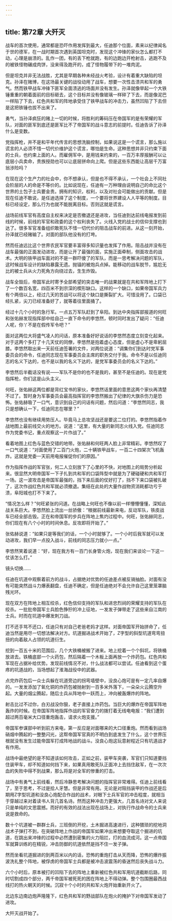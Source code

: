 ```yaml
---
---
---
```

title: 第72章 大歼灭
---



战车的首次使用，通常都是恐吓作用发挥到最大，任迪那个位面，素来以纪律闻名于世的德军，在一战时期首次遇到英国坦克时，发现这个冲锋的家伙怎么都打不动，心理是崩溃的。乱作一团，有的丢下枪就跑，有的边跑边开枪射击，逃跑不及的被铁怪物碾成肉饼，没来得及跑开的，成了怪物履带下的一堆肉泥。

但是坦克并非无法战胜，尤其是早期各种未经战火考验，设计有着重大缺陷的坦克。孙泽在赌博，在这场最关键的战役动用了战车，想要一次性击溃共和军的勇气。然而铁甲战车冲锋下匪军全面溃逃的场面并没有发生。孙泽就像举起一个大铁锤重重的朝着面前的目标砸去，这个目标并没有像玻璃一样碎了下去，而是像泥巴一样陷了下去，红色共和军的阵地承受住了铁甲战车的冲击力，虽然凹陷了下去但是这把铁锤也拔不出来了。

勇气，当孙泽疯狂的赌上一切的时候，将胜利的筹码压在帝国军的是有荣耀的军队，对面的匪军到底还是匪军比不了帝国军的战斗意志的前提时。任迪告诉了孙泽什么是变数。

党指挥枪，并不是和平年代传言的思想洗脑控制，如果说这是一个谎言，那么施以谎言的人必须不惜一切代价维护这个谎言，哪怕是生命。这种思想并非只约束下面的士兵，也约束上面的人。而雇佣军中，是用钱来约束的，一百万丰厚报酬可以让底层小兵卖命，贵族授勋也可以让底层拼命向上爬。但是这些东西能让高层千万富翁涉险吗？

在现在这个生产力的社会中，你不想承认，但是也不得不承认，一个社会上不同社会阶层的人的命是不等价的。比如说现在，任迪有一万种理由说明自己的命比这个世界的土包子士兵要金贵。拥有的知识，权利，以及对社会可能做出的贡献。但是现在任迪不敢说，是任迪选择了这个制度，一个要将世界建设人人平等的制度。目标已经设定，那么行为也就不能脱离目标。否则这就是谎言。

战场前线军官有高度自主权来决定是否撤退还是进攻，当任迪到达前线电报发到前线的时候，前线的军官和政委的这个权利丧失了。火线入党的战士的信仰支撑也到达了。很多军官准备组织敢死队不惜一切代价的阻击战车的前进。从这一刻开始，孙泽就已经赌输了。对面的部队他没有的打垮。

然而任迪远比这个世界农民军官要丰富得多知识量也发挥了作用。阻击战并没有在战车最强的正面发动进攻，而是让开了最强的面，实施正面牵制，侧面攻击的战术。大明的铁甲战车面对的不是一群吓傻了的军队，而是一思考解决问题的军队，这时候战车设计的缺陷暴露无遗。抛锚的被炮兵点掉。能移动的战车脱节，尴尬无比的被士兵从火力死角方向绕过去，生生炸毁。

战车全毁后，帝国军此时寄予全部希望的突击唯一的战果就是在共和军阵地上打下了一个数百名宽，四百米不到宗深的楔形缺口。这样的一个缺口，如果帝国军兵力有个两倍以上，经过几天的苦战可以将这个缺口是撕裂扩大。可惜没用了。口袋已经扎紧，尖刀已经准备好了，就等着往里面捅了。

经过十几个小时的急行军。一点五万军队赶到了阜阳。到达中央指挥部报道的何旺和张佑赫发现指挥部中给自己一直下命令的李悠然，顿时同时发出了疑问：“任迪人呢，你丫不是在假传军令吧？”

面对这两位大将盛气凌人的问话，原本准备好好说话的李悠然态度立刻变化起来。对于这两个多打了十几天仗的同僚，李悠然是抱着虚心态度，但是虚心不是卑躬屈膝。李悠然取出来一天前任迪签署的文件，对两位说道：“调集你们到达时党军事委员会的命令，任迪同志现在军事委员会主席的职务交付于我。命令不是以任迪同志的名义下达的，也不是以我的名义下达的，是党军事委员会的名义下达的。”

李悠然后半截话没有说——军队不是你的也不是我的，甚至不是任迪的。现在是党指挥枪，你们这是山头主义。

何旺，张佑赫这两位都是背红宝书的家伙，李悠然话里面的意思这两个家伙再清楚不过了。暂时身为军事委员会最高指挥官的李悠然搬出了纪律的大旗杀伤力是恐怖。张佑赫吸了一口气，意识到自己的问话有问题，然后问道：“李悠然同志，我只是想确认一下，任迪同志在哪里？”

李悠然也没有继续用势压人。毕竟马上总攻坚战还是要这二位打的。李悠然指着作战地图上最前线交火的地方。说道：“这里，有大量的新同志火线入党。任迪同志作为党委书记，重点观察这一片作战了。”

看着地图上红色与蓝色交错的地带。张佑赫和何旺两人脸上非常精彩。李悠然叹了一口气说道：“对面使用了二百门火炮，二十辆铁甲战车，一百二十四架次飞机轰炸。这就是党委一天前用电报催促你们的原因。”

作为指挥作战的军官张，何二人立刻放下了心里的不快，对地图上的局势分析起来。很显然大明帝国军一下子扎到共和军的口袋阵型中就是为了硬碰硬和共和军打一场。这一波攻击是帝国军最强的，挡下来后面的仗好打了，挡不下来口袋被扎破了，这次作战红色共和军就必须撤退。集结在此处的大量作战物资消耗都功亏于溃，阜阳城也打不下来了。

“情况怎么样？”何旺紧张的问道。在战略上何旺也不像以前一样懵懵懂懂，深知此战关系巨大。李悠然脸上流出一丝骄傲：“根据前线最新来电，反动军队，铁皮战车已经全部击毁。正在和帝国军的步兵在阵地上焦灼过程中。何旺，张佑赫同志，你们现在有八个小时的时间休息。反攻即将开始了。”

张佑赫说道：“如果只是等我们的话，一个小时就够了。一个小时后我军就可以发动进攻，我们早一点投入战斗，前线的同志压力就小一点。”

李悠然笑着说道：“好，现在我方有一百门长身管火炮，现在我们来谈论一下这一仗该怎么打。”

镜头切换……

任迪在坑道中观察着前方的战斗，占据绝对优势的任迪差点被反骑抽脸。对面有没有可能突然战斗力爆表翻盘，任迪不确定，但是任迪绝对不会允许自己这里笼罩脑残光环。

现在双方在阵地上相互绞杀，红色信仰支持的军队和进忠烈祠的荣耀支持的军队在绞杀。一批批帝国军士兵脸色狰狞的冲上征地，一发发子弹带走了这些来自江南的士兵。时而在坑道中爆发刺刀战。

打不还手骂不还口，任迪只有对自己老爸老妈才这样。对面帝国军开始拼命了，任迪当然是用尽一切想法解决对方。坑道掘进战术开始了，Z字型的斜型坑道弯弯扭扭的向着敌人占领的坑道衍生。

挖到一百五十米的范围后，几个大铁桶被搬了进来。地上挖着一个个斜坑，将铁桶放进去。铁桶底部一个火药包，然后隔着一个木板上面再放一个炸药包。红色共和军现在占据补给优势。发现前线情况不对，什么战法都可以尝试。任迪看到这个蛋疼的坑道战的，当场想起了淮海战役中的武器。

点完炸药包后一众士兵躲在坑道旁边的拐弯墙壁中，没良心炮可是有一定几率自爆的。一发发添加了氧化铜的炸药包被抛射到一百多米外落下，一朵朵火云腾空升起。大量的烟尘腾起，随后士兵从阵地中一跃而上，冲向被轰爆炸的阵地。

射击比过不过你，白刃战没你狠，老子直接上炸药包。当巨大的爆炸在帝国军阵地轰炸的时候。在帝国军阵地指挥作战的军官奋力的拨打着无线电电报：“我们遭到超过两百毫米大口径重炮轰击，请求火炮支援。”

帝国军参谋部中听到前方来电，第一反应是对面哪来的大口径重炮。然而看到战场硝烟中腾起的一整整闪光，这帮帝国军官真的不明白到底发生了什么，这个世界压根就没有发生过能帝国军打成阵地战的战斗。没良心炮这玩意射程近只有坑道战才有作用。

战场中最绝望的是不知道该如何攻击，正如之前，装甲车突袭，军官们只知道要挡住装甲车，却不知道如何挡下来，如果真用敢死队正面冲上去挡住敌军，在一次次血的失败中得不到战果，那么将是对全军的惨重的打击。

战场中有勇气上前线看，然后冷静思考解决问题的指挥官非常难得。任迪上前线看了，至于思考，不过是拾人牙慧。但是非常有用。无论是对阻挡装甲的作战还是后期用Z字型坑道和没良心炮配合作战的战术，对眼下士兵军官的冲击程度，就相当于穿越过来对着读书人背几首名诗。然而这种冲击力更强大，几首名诗对文人来说只是单纯的文思震撼。而好的有效的战法出现在战场上，对执行作战命令的士兵来说是救命的。

数十个坑道被一群群士兵，三班倒的开挖，土木掘进高速进行，这种猥琐的挖地洞战术子弹打不到，在突破阵地上作战的帝国军如果冲出来想要夺取这个掘进的坑道，在跳出来冲锋的过程中必然遭到密集的火力阻拦，打的血流成河。这一点帝国军就算训练的在精锐，冲击防御的坑道依然是挡不住一发子弹。

然而坐看坑道掘进的到两百米以内的话，恐怖的重炮打击从天而降，恐怖的爆炸振波洗礼整个阵地，被俘虏的帝国军士兵都是被冲击波震荡的昏迷然后丧失战斗力。

六个小时后，原本被打的凹陷下去的阵地上重新被红色共和军用坑道截断后路，同时切割成四个部分，两千帝国军被死死的困在阵地上不得动弹。整个包围圈最西战线打的热火朝天的时候。沉寂十个小时的共和军火炮开始重新开火了。

北边东边南边炮声隆隆下，红色共和军的野战部队在炮火的掩护下对帝国军发动了进攻。

大歼灭战开始了。